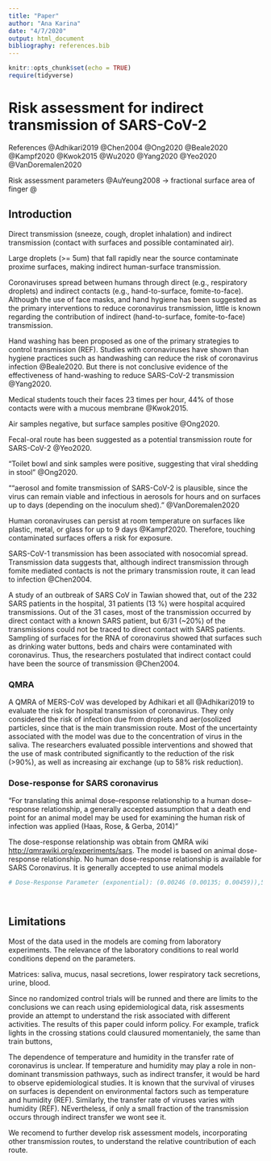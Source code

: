 ```yaml
---
title: "Paper"
author: "Ana Karina"
date: "4/7/2020"
output: html_document
bibliography: references.bib
---
```


```r
knitr::opts_chunk$set(echo = TRUE)
require(tidyverse)
```

# Risk assessment for indirect transmission of SARS-CoV-2

References 
@Adhikari2019
@Chen2004
@Ong2020
@Beale2020
@Kampf2020
@Kwok2015
@Wu2020
@Yang2020
@Yeo2020
@VanDoremalen2020

Risk assessment parameters
@AuYeung2008  -> fractional surface area of finger
@

## Introduction

Direct transmission (sneeze, cough, droplet inhalation) and indirect transmission (contact with surfaces and possible contaminated air).

Large droplets (>= 5um) that fall rapidly near the source contaminate proxime surfaces, making indirect human-surface transmission. 

Coronaviruses spread between humans through direct (e.g., respiratory droplets) and indirect contacts (e.g., hand-to-surface, fomite-to-face). Although the use of face masks, and hand hygiene has been suggested as the primary interventions to reduce coronavirus transmission, little is known regarding the contribution of indirect (hand-to-surface, fomite-to-face) transmission. 

Hand washing has been proposed as one of the primary strategies to control transmission (REF). Studies with coronaviruses have shown than hygiene practices such as handwashing can reduce the risk of coronavirus infection @Beale2020. But there is not conclusive evidence of the effectiveness of hand-washing to reduce SARS-CoV-2 transmission @Yang2020.

Medical students touch their faces 23 times per hour, 44% of those contacts were with a mucous membrane @Kwok2015.

Air samples negative, but surface samples positive @Ong2020.

Fecal-oral route has been suggested as a potential transmission route for SARS-CoV-2 @Yeo2020.

“Toilet bowl and sink samples were positive, suggesting that viral shedding in stool” @Ong2020.

"“aerosol and fomite transmission of SARS-CoV-2 is plausible, since the virus can remain viable and infectious in aerosols for hours and on surfaces up to days (depending on the inoculum shed).” @VanDoremalen2020

Human coronaviruses can persist at room temperature on surfaces like plastic, metal, or glass for up to 9 days @Kampf2020. Therefore, touching contaminated surfaces offers a risk for exposure. 

SARS-CoV-1 transmission has been associated with nosocomial spread. Transmission data suggests that, although indirect transmission through fomite mediated contacts is not the primary transmission route, it can lead to infection @Chen2004.

A study of an outbreak of SARS CoV in Tawian showed that, out of the 232 SARS patients in the hospital, 31 patients (13 %)  were hospital acquired transmissions. Out of the 31 cases, most of the transmission occurred by direct contact with a known SARS patient, but 6/31 (~20%) of the transmissions could not be traced to direct contact with SARS patients. Sampling of surfaces for the RNA of coronavirus showed that surfaces such as drinking water buttons, beds and chairs were contaminated with coronavirus. Thus, the researchers postulated that indirect contact could have been the source of transmission @Chen2004.

### QMRA 
A QMRA of MERS-CoV was developed by Adhikari et all @Adhikari2019 to evaluate the risk for hospital transmission of coronavirus. They only considered the risk of infection due from droplets and aer(osolized particles, since that is the main transmission route. Most of the uncertainty associated with the model was due to the concentration of virus in the saliva. The researchers evaluated possible interventions and showed that the use of mask contributed significantly to the reduction of the risk (>90%), as well as increasing air exchange (up to 58% risk reduction).

### Dose-response for SARS coronavirus
“For translating this animal dose–response relationship to a human dose– response relationship, a generally accepted assumption that a death end point for an animal model may be used for examining the human risk of infection was applied (Haas, Rose, & Gerba, 2014)”

The dose-response relationship was obtain from QMRA wiki <http://qmrawiki.org/experiments/sars>. The model is based on animal dose-response relationship. No human dose-response relationship is available for SARS Coronavirus. It is generally accepted to use animal models 

\begin{equation}
P_{inf}=1 - e^{-kd}
\end{equation}


```r
# Dose-Response Parameter (exponential): (0.00246 (0.00135; 0.00459)),5th, 50th, and 95th percentile values, Huang (2013), wikiQMRA, 




```

## Limitations
Most of the data used in the models are coming from laboratory experiments. The relevance of the laboratory conditions to real world conditions depend on the parameters. 

Matrices: saliva, mucus, nasal secretions, lower respiratory tack secretions, urine, blood. 

Since no randomized control trials will be runned and there are limits to the conclusions we can reach using epidemiological data, risk assesments provide an attempt to understand the risk associated with different activities. The results of this paper could inform policy. For example, trafick lights in the crossing stations could clausured momentaniely, the same than train buttons, 

The dependence of temperature and humidity in the transfer rate of coronavirus is unclear. If temperature and humidity may play a role in non-dominant transmission pathways, such as indirect transfer, it would be hard to observe epidemiological studies. It is known that the survival of viruses on surfaces is dependent on environmental factors such as temperature and humidity (REF). Similarly, the transfer rate of viruses varies with humidity (REF). NEvertheless, if only a small fraction of the transmission occurs through indirect transfer we wont see it. 

We recomend to further develop risk assessment models, incorporating other transmission routes, to understand the relative countribution of each route. 





